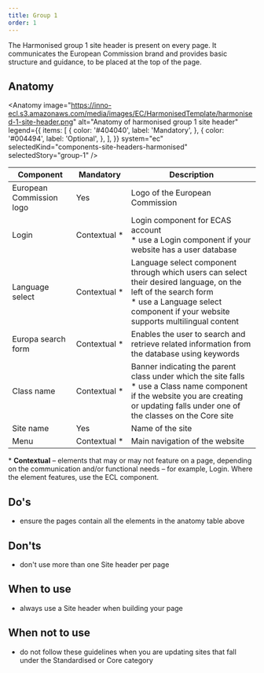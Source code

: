 ```yaml
---
title: Group 1
order: 1
---
```



<Paragraph size="lead">
  The Harmonised group 1 site header is present on every page. It communicates
  the European Commission brand and provides basic structure and guidance, to be
  placed at the top of the page.
</Paragraph>

## Anatomy

<Anatomy
  image="https://inno-ecl.s3.amazonaws.com/media/images/EC/HarmonisedTemplate/harmonised-1-site-header.png"
  alt="Anatomy of harmonised group 1 site header"
  legend={{
    items: [
      {
        color: '#404040',
        label: 'Mandatory',
      },
      {
        color: '#004494',
        label: 'Optional',
      },
    ],
  }}
  system="ec"
  selectedKind="components-site-headers-harmonised"
  selectedStory="group-1"
/>

| Component                                                                               | Mandatory          | Description                                                                                                                                                                                                                       |
| --------------------------------------------------------------------------------------- | ------------------ | --------------------------------------------------------------------------------------------------------------------------------------------------------------------------------------------------------------------------------- |
| European Commission logo                                                                | Yes                | Logo of the European Commission                                                                                                                                                                                                   |
| Login                                                                                   | Contextual&nbsp;\* | Login component for ECAS account<br />\* use a Login component if your website has a user database                                                                                                                                |
| Language select                                                                         | Contextual&nbsp;\* | Language select component through which users can select their desired language, on the left of the search form<br />\* use a Language select component if your website supports multilingual content                             |
| <Link to="/ec/components/forms/search-form/usage/" standalone>Europa search form</Link> | Contextual&nbsp;\* | Enables the user to search and retrieve related information from the database using keywords                                                                                                                                      |
| Class name                                                                              | Contextual&nbsp;\* | Banner indicating the parent class under which the site falls<br />\* use a Class name component if the website you are creating or updating falls under one of the classes on the <Link to="/ec/core-template/">Core site</Link> |
| Site name                                                                               | Yes                | Name of the site                                                                                                                                                                                                                  |
| <Link to="/ec/components/navigation/menu/usage/" standalone>Menu</Link>                 | Contextual&nbsp;\* | Main navigation of the website                                                                                                                                                                                                    |

<Paragraph size="s">
  * <strong>Contextual</strong> – elements that may or may not feature on a
  page, depending on the communication and/or functional needs – for example,
  Login. Where the element features, use the ECL component.
</Paragraph>

## Do's

- ensure the pages contain all the elements in the anatomy table above

## Don'ts

- don't use more than one Site header per page

## When to use

- always use a Site header when building your page

## When not to use

- do not follow these guidelines when you are updating sites that fall under the <Link to="/ec/standardised-template/">Standardised</Link> or <Link to="/ec/core-template/">Core</Link> category
